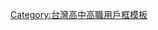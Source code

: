 {{Userbox
  |border-c = #000000
  |border-s = 1
  |id-c     = #FFFFFF
  |id-fc    = #000000
  |info-c   = #F0D278
  |info-s   = 10
  |info-fc  = #000000
  |id       = 中山工商
  |info     = 這個用戶是'''[[中山工商]]'''的學生、校友或教職人員。
}}<includeonly>[[Category:高雄市私立中山工商維基人|{{PAGENAME}}]]</includeonly>
<noinclude>
[[Category:台灣高中高職用戶框模板]]
</noinclude>